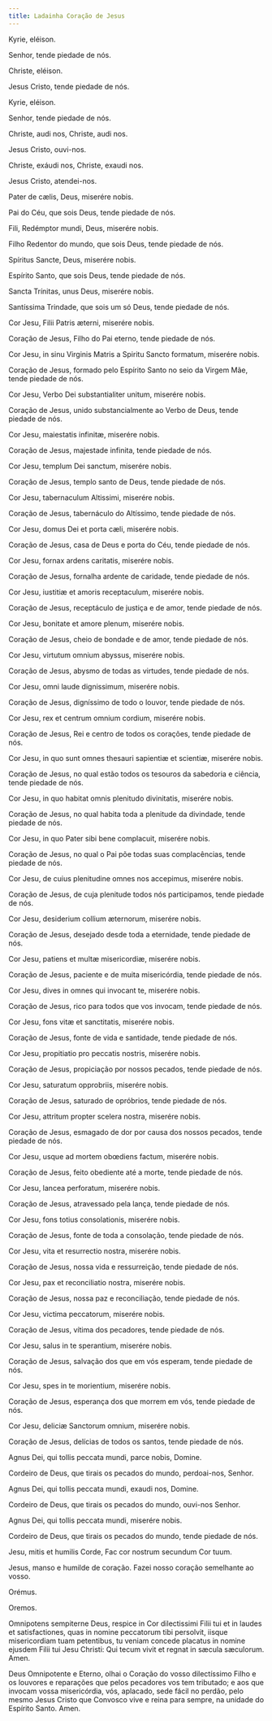 ```yaml
---
title: Ladainha Coração de Jesus
---
```


<div class="side-by-side not-content">

Kyrie, eléison.

Senhor, tende piedade de nós.

Christe, eléison.

Jesus Cristo, tende piedade de nós.

Kyrie, eléison.

Senhor, tende piedade de nós.

Christe, audi nos, Christe, audi nos.

Jesus Cristo, ouvi-nos.

Christe, exáudi nos, Christe, exaudi nos.

Jesus Cristo, atendei-nos.

Pater de cælis, Deus, miserére nobis.

Pai do Céu, que sois Deus, tende piedade de nós.

Fili, Redémptor mundi, Deus, miserére nobis.

Filho Redentor do mundo, que sois Deus, tende piedade de nós.

Spíritus Sancte, Deus, miserére nobis.

Espírito Santo, que sois Deus, tende piedade de nós.

Sancta Trínitas, unus Deus, miserére nobis.

Santíssima Trindade, que sois um só Deus, tende piedade de nós.

Cor Jesu, Filii Patris æterni, miserére nobis.

Coração de Jesus, Filho do Pai eterno, tende piedade de nós.

Cor Jesu, in sinu Virginis Matris a Spiritu Sancto formatum, miserére nobis.

Coração de Jesus, formado pelo Espírito Santo no seio da Virgem Mãe, tende piedade de nós.

Cor Jesu, Verbo Dei substantialiter unitum, miserére nobis.

Coração de Jesus, unido substancialmente ao Verbo de Deus, tende piedade de nós.

Cor Jesu, maiestatis infinitæ, miserére nobis.

Coração de Jesus, majestade infinita, tende piedade de nós.

Cor Jesu, templum Dei sanctum, miserére nobis.

Coração de Jesus, templo santo de Deus, tende piedade de nós.

Cor Jesu, tabernaculum Altissimi, miserére nobis.

Coração de Jesus, tabernáculo do Altíssimo, tende piedade de nós.

Cor Jesu, domus Dei et porta cæli, miserére nobis.

Coração de Jesus, casa de Deus e porta do Céu, tende piedade de nós.

Cor Jesu, fornax ardens caritatis, miserére nobis.

Coração de Jesus, fornalha ardente de caridade, tende piedade de nós.

Cor Jesu, iustitiæ et amoris receptaculum, miserére nobis.

Coração de Jesus, receptáculo de justiça e de amor, tende piedade de nós.

Cor Jesu, bonitate et amore plenum, miserére nobis.

Coração de Jesus, cheio de bondade e de amor, tende piedade de nós.

Cor Jesu, virtutum omnium abyssus, miserére nobis.

Coração de Jesus, abysmo de todas as virtudes, tende piedade de nós.

Cor Jesu, omni laude dignissimum, miserére nobis.

Coração de Jesus, digníssimo de todo o louvor, tende piedade de nós.

Cor Jesu, rex et centrum omnium cordium, miserére nobis.

Coração de Jesus, Rei e centro de todos os corações, tende piedade de nós.

Cor Jesu, in quo sunt omnes thesauri sapientiæ et scientiæ, miserére nobis.

Coração de Jesus, no qual estão todos os tesouros da sabedoria e ciência, tende piedade de nós.

Cor Jesu, in quo habitat omnis plenitudo divinitatis, miserére nobis.

Coração de Jesus, no qual habita toda a plenitude da divindade, tende piedade de nós.

Cor Jesu, in quo Pater sibi bene complacuit, miserére nobis.

Coração de Jesus, no qual o Pai põe todas suas complacências, tende piedade de nós.

Cor Jesu, de cuius plenitudine omnes nos accepimus, miserére nobis.

Coração de Jesus, de cuja plenitude todos nós participamos, tende piedade de nós.

Cor Jesu, desiderium collium æternorum, miserére nobis.

Coração de Jesus, desejado desde toda a eternidade, tende piedade de nós.

Cor Jesu, patiens et multæ misericordiæ, miserére nobis.

Coração de Jesus, paciente e de muita misericórdia, tende piedade de nós.

Cor Jesu, dives in omnes qui invocant te, miserére nobis.

Coração de Jesus, rico para todos que vos invocam, tende piedade de nós.

Cor Jesu, fons vitæ et sanctitatis, miserére nobis.

Coração de Jesus, fonte de vida e santidade, tende piedade de nós.

Cor Jesu, propitiatio pro peccatis nostris, miserére nobis.

Coração de Jesus, propiciação por nossos pecados, tende piedade de nós.

Cor Jesu, saturatum opprobriis, miserére nobis.

Coração de Jesus, saturado de opróbrios, tende piedade de nós.

Cor Jesu, attritum propter scelera nostra, miserére nobis.

Coração de Jesus, esmagado de dor por causa dos nossos pecados, tende piedade de nós.

Cor Jesu, usque ad mortem obœdiens factum, miserére nobis.

Coração de Jesus, feito obediente até a morte, tende piedade de nós.

Cor Jesu, lancea perforatum, miserére nobis.

Coração de Jesus, atravessado pela lança, tende piedade de nós.

Cor Jesu, fons totius consolationis, miserére nobis.

Coração de Jesus, fonte de toda a consolação, tende piedade de nós.

Cor Jesu, vita et resurrectio nostra, miserére nobis.

Coração de Jesus, nossa vida e ressurreição, tende piedade de nós.

Cor Jesu, pax et reconciliatio nostra, miserére nobis.

Coração de Jesus, nossa paz e reconciliação, tende piedade de nós.

Cor Jesu, victima peccatorum, miserére nobis.

Coração de Jesus, vítima dos pecadores, tende piedade de nós.

Cor Jesu, salus in te sperantium, miserére nobis.

Coração de Jesus, salvação dos que em vós esperam, tende piedade de nós.

Cor Jesu, spes in te morientium, miserére nobis.

Coração de Jesus, esperança dos que morrem em vós, tende piedade de nós.

Cor Jesu, deliciæ Sanctorum omnium, miserére nobis.

Coração de Jesus, delícias de todos os santos, tende piedade de nós.

Agnus Dei, qui tollis peccata mundi, parce nobis, Domine.

Cordeiro de Deus, que tirais os pecados do mundo, perdoai-nos, Senhor.

Agnus Dei, qui tollis peccata mundi, exaudi nos, Domine.

Cordeiro de Deus, que tirais os pecados do mundo, ouvi-nos Senhor.

Agnus Dei, qui tollis peccata mundi, miserére nobis.

Cordeiro de Deus, que tirais os pecados do mundo, tende piedade de nós.

Jesu, mitis et humilis Corde, Fac cor nostrum secundum Cor tuum.

Jesus, manso e humilde de coração. Fazei nosso coração semelhante ao vosso.

<span class="text-red-500 text-center">Orémus.</span>

<span class="text-red-500 text-center">Oremos.</span>

Omnipotens sempiterne Deus, respice in Cor dilectissimi Filii tui et in laudes et satisfactiones, quas in nomine peccatorum tibi persolvit, iisque misericordiam tuam petentibus, tu veniam concede placatus in nomine ejusdem Filii tui Jesu Christi: Qui tecum vivit et regnat in sæcula sæculorum. Amen.

Deus Omnipotente e Eterno, olhai o Coração do vosso dilectíssimo Filho e os louvores e reparações que pelos pecadores vos tem tributado; e aos que invocam vossa misericórdia, vós, aplacado, sede fácil no perdão, pelo mesmo Jesus Cristo que Convosco vive e reina para sempre, na unidade do Espírito Santo. Amen.

</div>
